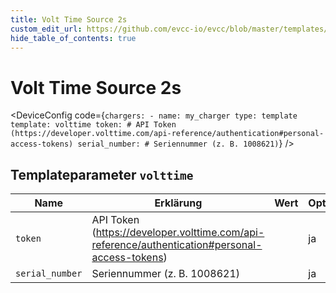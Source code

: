 ```yaml
---
title: Volt Time Source 2s
custom_edit_url: https://github.com/evcc-io/evcc/blob/master/templates/definition/charger/volttime.yaml
hide_table_of_contents: true
---
```



# Volt Time Source 2s

<DeviceFeatures features="sponsorship" />

<DeviceConfig code={`chargers:
    - name: my_charger
      type: template
      template: volttime
      token: # API Token (https://developer.volttime.com/api-reference/authentication#personal-access-tokens)
      serial_number: # Seriennummer (z. B. 1008621)`}  />

## Templateparameter `volttime`

| Name | Erklärung | Wert | Optional |
|-----------|-----------|------|----------|
| `token` | API Token (https://developer.volttime.com/api-reference/authentication#personal-access-tokens) |  | ja |
| `serial_number` | Seriennummer (z. B. 1008621) |  | ja |

<SponsorshipRequired />

